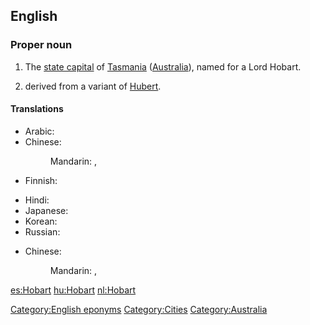==English==
{{wikipedia}}

===Proper noun===
{{en-proper noun}}

# The [[state capital]] of [[Tasmania]] ([[Australia]]), named for a Lord Hobart.
# {{surname|[[patronymic]] English|from=given names|dot=}} derived from a variant of [[Hubert]].

====Translations====
{{trans-top|capital of Tasmania}}
* Arabic: {{t|ar|هوبارت|m|tr=hubart}}
* Chinese:
*: Mandarin: {{t-|cmn|霍巴特|tr=Huòbātè|sc=Hani}},  {{t-|cmn|荷巴特|tr=Hébātè|sc=Hani}}
* Finnish: {{t-|fi|Hobart}}
{{trans-mid}}
* Hindi: {{t|hi|होबार्ट|tr=hōbārṭ|xs=Hindi}}
* Japanese: {{t|ja|ホバート|tr=Hobāto}}
* Korean: {{t|ko|호바트|tr=Hobateu}}
* Russian: {{t+|ru|Хобарт|m|tr=Xóbart}}
{{trans-bottom}}

{{trans-top|surname}}
* Chinese:
*: Mandarin: {{t-|cmn|霍巴特|tr=Huòbātè|sc=Hani}},  {{t-|cmn|荷巴特|tr=Hébātè|sc=Hani}}
{{trans-mid}}
{{trans-bottom}}

[[Category:English eponyms]]
[[Category:Cities]]
[[Category:Australia]]

[[es:Hobart]]
[[hu:Hobart]]
[[nl:Hobart]]